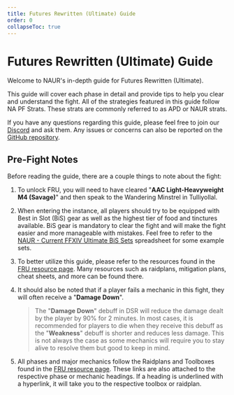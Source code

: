 ```yaml
---
title: Futures Rewritten (Ultimate) Guide
order: 0
collapseToc: true
---
```


# Futures Rewritten (Ultimate) Guide

<Banner
  src="/images/thumbnails/ultimate/fru.avif"
  alt="Futures Rewritten (Ultimate)"
  left
/>

Welcome to NAUR's in-depth guide for Futures Rewritten (Ultimate).

This guide will cover each phase in detail and provide tips to help you clear and understand the fight.
All of the strategies featured in this guide follow NA PF Strats.
These strats are commonly referred to as APD or NAUR strats.

If you have any questions regarding this guide, please feel free to join our
[Discord](https://discord.com/invite/naurffxiv) and ask them.
Any issues or concerns can also be reported on the
[GitHub repository](https://github.com/naurffxiv/naurffxiv).

## Pre-Fight Notes

Before reading the guide, there are a couple things to note about the fight:

1. To unlock FRU, you will need to have cleared "**AAC Light-Heavyweight M4 (Savage)**" and then
   speak to the Wandering Minstrel in Tulliyollal.

2. When entering the instance, all players should try to be equipped with Best in Slot (BiS) gear
   as well as the highest tier of food and tinctures available. BiS gear is mandatory
   to clear the fight and will make the fight easier and more manageable with mistakes.
   Feel free to refer to the
   [NAUR - Current FFXIV Ultimate BiS Sets](https://docs.google.com/spreadsheets/d/1V5HIN_yUxc-PIQQDv8zKkQ9TQNZ3OxQc66AxKIC_KaQ)
   spreadsheet for some example sets.

3. To better utilize this guide, please refer to the resources found in the
   [FRU resource page](/ultimate/fru). Many resources such as raidplans, mitigation plans,
   cheat sheets, and more can be found there.

4. It should also be noted that if a player fails a mechanic in this fight, they will often
   receive a "**Damage Down**".

   > The "**Damage Down**" debuff in DSR will reduce the damage dealt by the player by 90% for 2 minutes.
   > In most cases, it is recommended for players to die when they receive this debuff as the
   > "**Weakness**" debuff is shorter and reduces less damage. This is not always the case as some
   > mechanics will require you to stay alive to resolve them but good to keep in mind.

5. All phases and major mechanics follow the Raidplans and Toolboxes found in the
   [FRU resource page](/ultimate/fru). These links are also attached to the respective phase or mechanic headings.
   If a heading is underlined with a hyperlink, it will take you to the respective toolbox or raidplan.
